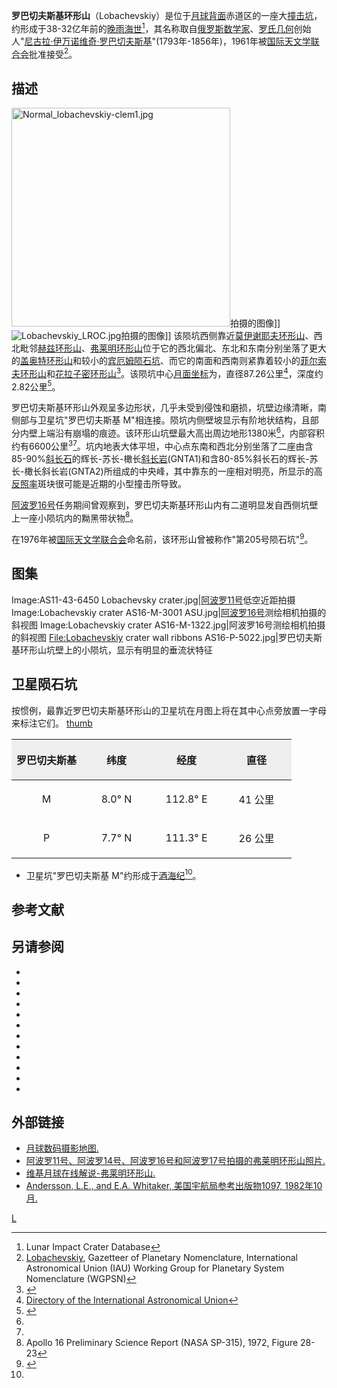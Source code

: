 {{lunar crater data|
 image=Lobachevskiy crater AS16-P-5520.jpg|240px|
 caption=[[阿波罗16号|阿波罗16号]]全景相机拍摄的图像(上为北)|
 latitude=9.76|
 N_or_S=N|
 longitude=113.07|
 E_or_W=E|
 diameter=87.26公里|
 depth=2.82公里|
 colong=238|
 eponym=[[尼古拉·罗巴切夫斯基|尼古拉·伊·罗巴切夫斯基]]}}

'''罗巴切夫斯基环形山'''（Lobachevskiy）是位于[[月球背面|月球背面]]赤道区的一座大[[撞击坑|撞击坑]]，约形成于38-32亿年前的[[晚雨海世|晚雨海世]]<ref name=LICD>Lunar Impact Crater Database</ref>，其名称取自[[俄罗斯|俄罗斯]][[数学家|数学家]]、[[罗氏几何|罗氏几何]]创始人"[[尼古拉·罗巴切夫斯基|尼古拉·伊万诺维奇·罗巴切夫斯基]]"(1793年-1856年)，1961年被[[国际天文学联合会|国际天文学联合会]]批准接受<ref>[http://planetarynames.wr.usgs.gov/Feature/3439 Lobachevskiy], Gazetteer of Planetary Nomenclature, International Astronomical Union (IAU) Working Group for Planetary System Nomenclature (WGPSN)</ref>。

==描述== 
[[Image:Normal_lobachevskiy-clem1.jpg|350px]]拍摄的图像]]
[[Image:Lobachevskiy_LROC.jpg|thumb]]拍摄的图像]] 
该陨坑西侧靠近[[莫伊谢耶夫环形山|莫伊谢耶夫环形山]]、西北毗邻[[赫兹环形山|赫兹环形山]]、[[弗莱明环形山|弗莱明环形山]]位于它的西北偏北、东北和东南分别坐落了更大的[[盖奥特环形山|盖奥特环形山]]和较小的[[宾厄姆陨石坑|宾厄姆陨石坑]]、而它的南面和西南则紧靠着较小的[[菲尔索夫环形山|菲尔索夫环形山]]和[[花拉子密陨石坑|花拉子密环形山]]<ref>{{Cite web |url=http://planetarynames.wr.usgs.gov/images/Lunar/lac_65_lo.pdf |title=Crater Lobachevskiy on the map LAC-65. |accessdate=2017-01-22 |archive-date=2013-02-20 |archive-url=https://web.archive.org/web/20130220180413/http://planetarynames.wr.usgs.gov/images/Lunar/lac_65_lo.pdf |dead-url=no }}</ref>。该陨坑中心[[月面坐标|月面坐标]]为{{Coord|9.76|N|113.07|E|globe:Moon|nogoogle=1|noosm=1}}，直径87.26公里<ref name="IAU">[http://planetarynames.wr.usgs.gov/Feature/3439 Directory of the International Astronomical Union]</ref>，深度约2.82公里<ref>{{Cite web |url=http://fisherka.csolutionshosting.net/astronote/plan/craterdepth/html/CraterDepthFeatureNameWestfall.html |title=John E. Westfall's Atlas of the Lunar Terminator, Cambridge Univ. Press (2000) |accessdate=2017-01-22 |archive-date=2014-12-18 |archive-url=https://archive.today/20141218234310/http://fisherka.csolutionshosting.net/astronote/plan/craterdepth/html/CraterDepthFeatureNameWestfall.html |dead-url=yes }}</ref>。

罗巴切夫斯基环形山外观呈多边形状，几乎未受到侵蚀和磨损，坑壁边缘清晰，南侧部与卫星坑"罗巴切夫斯基 M"相连接。陨坑内侧壁坡显示有阶地状结构，且部分内壁上端沿有崩塌的痕迹。该环形山坑壁最大高出周边地形1380米<ref name="LICD"/>，内部容积约有6600公里<sup>3</sup><ref name="LICD"/>。坑内地表大体平坦，中心点东南和西北分别坐落了二座由含85-90%[[斜长石|斜长石]]的辉长-苏长-橄长[[斜长岩|斜长岩]](GNTA1)和含80-85%斜长石的辉长-苏长-橄长斜长岩(GNTA2)所组成的中央峰，其中靠东的一座相对明亮，所显示的高[[反照率|反照率]]斑块很可能是近期的小型撞击所导致。

[[阿波罗16号|阿波罗16号]]任务期间曾观察到，罗巴切夫斯基环形山内有二道明显发自西侧坑壁上一座小陨坑内的黝黑带状物<ref>Apollo 16 Preliminary Science Report (NASA SP-315), 1972, Figure 28-23</ref>。

在1976年被[[国际天文学联合会|国际天文学联合会]]命名前，该环形山曾被称作"第205号陨石坑"<ref>{{Cite web |url=http://www.lpi.usra.edu/resources/mapcatalog/LunarFarsideCharts/LFC-1%201stEd/LFC-1%202ndEd/LFC-1A/ |title=Lunar Farside Chart (LFC-1A) |accessdate=2017-01-22 |archive-date=2017-05-10 |archive-url=https://web.archive.org/web/20170510152936/http://www.lpi.usra.edu/resources/mapcatalog/LunarFarsideCharts/LFC-1%201stEd/LFC-1%202ndEd/LFC-1A/ |dead-url=no }}</ref>。

==图集==
<gallery heights="180px" mode="packed">
Image:AS11-43-6450 Lobachevsky crater.jpg|[[阿波罗11号|阿波罗11号]]低空近距拍摄
Image:Lobachevskiy crater AS16-M-3001 ASU.jpg|[[阿波罗16号|阿波罗16号]]测绘相机拍摄的斜视图
Image:Lobachevskiy crater AS16-M-1322.jpg|阿波罗16号测绘相机拍摄的斜视图
File:Lobachevskiy crater wall ribbons AS16-P-5022.jpg|罗巴切夫斯基环形山坑壁上的小陨坑，显示有明显的垂流状特征
</gallery>

==卫星陨石坑==
按惯例，最靠近罗巴切夫斯基环形山的卫星坑在月图上将在其中心点旁放置一字母来标注它们。
[[image:Lobachevskiy_sattelite_craters_map.jpg|thumb]]
{| class="wikitable"
!width="25%" style="background:#eeeeee;" |罗巴切夫斯基 
!width="25%" style="background:#eeeeee;" |纬度
!width="25%" style="background:#eeeeee;" |经度
!width="25%" style="background:#eeeeee;" |直径
|-
|align="center"|M
|align="center"|8.0° N
|align="center"|112.8° E
|align="center"|41 公里
|-
|align="center"|P
|align="center"|7.7° N
|align="center"|111.3° E
|align="center"|26 公里
|}{{clear}}
* 卫星坑"罗巴切夫斯基 M"约形成于[[酒海纪|酒海纪]]<ref name="LICD"/>。

==参考文献==
{{Reflist}}

==另请参阅==
{{refbegin}}
* {{cite book
  | last1 = Andersson
  | first1 = L. E.
  | last2 = Whitaker
  | first2 = E. A.
  | authorlink2 = Ewen Whitaker
  | date = 1982
  | title = [[NASA|NASA]] Catalogue of Lunar Nomenclature
  | publisher = NASA RP-1097
  | ref = harv
  }}
* {{cite web
  | last = Blue
  | first = Jennifer
  | date = July 25, 2007
  | title = Gazetteer of Planetary Nomenclature
  | publisher = [[United_States_Geological_Survey|USGS]]
  | url = http://planetarynames.wr.usgs.gov/
  | accessdate = 2007-08-05
  | ref = harv
  | archive-date = 2018-12-25
  | archive-url = https://web.archive.org/web/20181225170157/https://planetarynames.wr.usgs.gov/
  | dead-url = no
  }}
* {{cite book
  | last1 = Bussey
  | first1 = B.
  | authorlink1 = Ben Bussey
  | last2 = Spudis
  | first2 = P.
  | authorlink2 = Paul Spudis
  | date = 2004
  | title = The Clementine Atlas of the Moon
  | publisher = Cambridge University Press
  | location = New York
  | isbn = 978-0-521-81528-4
  | ref = harv
  }}
* {{cite book
  | last1 = Cocks
  | first1 = Elijah E.
  | last2 = Cocks
  | first2 = Josiah C.
  | date = 1995
  | title = Who's Who on the Moon: A Biographical Dictionary of Lunar Nomenclature
  | url = https://archive.org/details/isbn_9780936389271
  | publisher = Tudor Publishers
  | isbn = 978-0-936389-27-1
  | ref = harv
  }}
* {{cite web
  | last = McDowell
  | first = Jonathan
  | date = July 15, 2007
  | url = http://host.planet4589.org/astro/lunar/
  | title = Lunar Nomenclature
  | publisher = Jonathan's Space Report
  | accessdate = 2007-10-24
  | ref = harv
  | archive-date = 2018-12-25
  | archive-url = https://web.archive.org/web/20181225170156/http://host.planet4589.org/astro/lunar/
  | dead-url = no
  }}
* {{cite journal| last1 = Menzel| first1 = D. H.| last2 = Minnaert| first2 = M.| last3 = Levin| first3 = B.| last4 = Dollfus| first4 = A.| last5 = Bell| first5 = B.| title = Report on Lunar Nomenclature by the Working Group of Commission 17 of the IAU| doi = 10.1007/BF00171763| journal = Space Science Reviews| volume = 12| issue = 2| pages = 136–186| year = 1971| pmid = | pmc =| bibcode = 1971SSRv...12..136M| ref = harv}}
* {{cite book
  | first = Patrick
  | last = Moore
  | authorlink = Patrick Moore
  | date = 2001
  | title = On the Moon
  | url = https://archive.org/details/patrickmooreonmo00patr
  | publisher = Sterling Publishing Co
  | isbn = 978-0-304-35469-6
  | ref = harv
  }}
* {{cite book
  | first = Fred W.
  | last = Price
  | date = 1988
  | title = The Moon Observer's Handbook
  | publisher = Cambridge University Press
  | isbn = 978-0-521-33500-3
  | ref = harv
  }}
* {{cite book
  | last = Rükl
  | first = Antonín
  | authorlink = Antonín Rükl
  | date = 1990
  | title = Atlas of the Moon
  | publisher = Kalmbach Books
  | isbn = 978-0-913135-17-4
  | ref = harv
  }}
* {{cite book
  | last = Webb
  | first = Rev. T. W.
  | authorlink = Thomas William Webb
  | date = 1962
  | title = Celestial Objects for Common Telescopes
  | url = https://archive.org/details/celestialobjects00webb
  | edition = 6th revision
  | publisher = Dover
  | isbn = 978-0-486-20917-3
  | ref = harv
  }}
* {{cite book
  | first = Ewen A.
  | last = Whitaker
  | authorlink = Ewen Whitaker
  | date = 1999
  | title = Mapping and Naming the Moon
  | publisher = Cambridge University Press
  | isbn = 978-0-521-62248-6
  | ref = harv
  }}
* {{cite book
  | first = Peter T.
  | last = Wlasuk
  | date = 2000
  | title = Observing the Moon
  | publisher = Springer
  | isbn = 978-1-85233-193-1
  | ref = harv
 }}
{{refend}}

==外部链接==
*[http://www.lpi.usra.edu/resources/lunar_orbiter/bin/srch_nam.shtml?Lobachevskiy%7C0 月球数码摄影地图.] {{Wayback|url=http://www.lpi.usra.edu/resources/lunar_orbiter/bin/srch_nam.shtml?Lobachevskiy%7C0 |date=20201127013554 }}
*[http://www.lpi.usra.edu/resources/apollo/search/feature/?feature=Lobachevskiy 阿波罗11号、阿波罗14号、阿波罗16号和阿波罗17号拍摄的弗莱明环形山照片.] {{Wayback|url=http://www.lpi.usra.edu/resources/apollo/search/feature/?feature=Lobachevskiy |date=20201127013310 }}
*[http://the-moon.wikispaces.com/Lobachevskiy 维基月球在线解说-弗莱明环形山.] {{Wayback|url=http://the-moon.wikispaces.com/Lobachevskiy |date=20180711070546 }}
*[http://planet4589.org/astro/lunar/RP-1097.pdf Andersson, L.E., and E.A. Whitaker, 美国宇航局参考出版物1097, 1982年10月.] {{Wayback|url=http://planet4589.org/astro/lunar/RP-1097.pdf |date=20141006125838 }}

[[Category:月球环形山|L]]
{{月球環形山 (L-N)}}